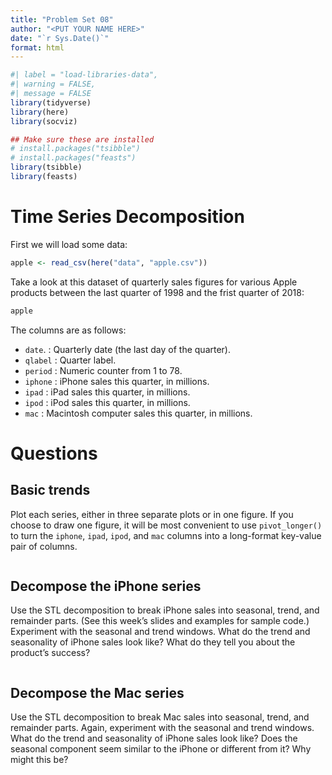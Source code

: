 ```yaml
---
title: "Problem Set 08"
author: "<PUT YOUR NAME HERE>"
date: "`r Sys.Date()`"
format: html
---
```


```r
#| label = "load-libraries-data",
#| warning = FALSE,
#| message = FALSE
library(tidyverse)
library(here)
library(socviz)

## Make sure these are installed
# install.packages("tsibble")
# install.packages("feasts")
library(tsibble)
library(feasts)
```

# Time Series Decomposition

First we will load some data:

```r
apple <- read_csv(here("data", "apple.csv")) 
```

Take a look at this dataset of quarterly sales figures for various Apple products between the last quarter of 1998 and the frist quarter of 2018:

```r
apple
```

The columns are as follows:

- `date`.  : Quarterly date (the last day of the quarter).
- `qlabel` : Quarter label. 
- `period` : Numeric counter from 1 to 78.
- `iphone` : iPhone sales this quarter, in millions.
- `ipad`   : iPad sales this quarter, in millions.
- `ipod`   : iPod sales this quarter, in millions.
- `mac`    : Macintosh computer sales this quarter, in millions.


# Questions

## Basic trends

Plot each series, either in three separate plots or in one figure. If you choose to draw one figure, it will be most convenient to use `pivot_longer()` to turn the `iphone`,  `ipad`,  `ipod`, and  `mac` columns into a long-format key-value pair of columns.

```r

```


## Decompose the iPhone series

Use the STL decomposition to break iPhone sales into seasonal, trend, and remainder parts. (See this week's slides and examples for sample code.) Experiment with the seasonal and trend windows. What do the trend and seasonality of iPhone sales look like? What do they tell you about the product's success?


```r

```

## Decompose the Mac series

Use the STL decomposition to break Mac sales into seasonal, trend, and remainder parts. Again, experiment with the seasonal and trend windows. What do the trend and seasonality of iPhone sales look like? Does the seasonal component seem similar to the iPhone or different from it? Why might this be?

```r

```





